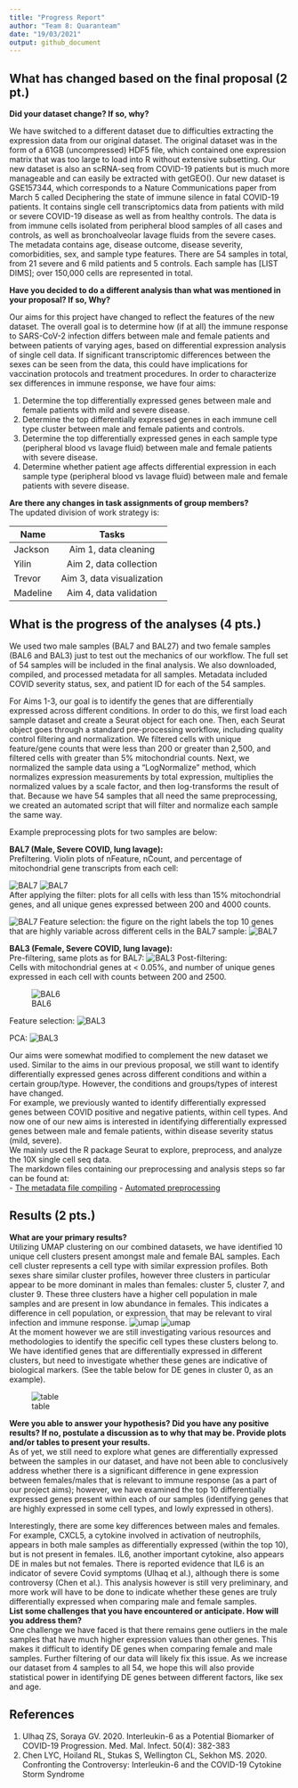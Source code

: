 ```yaml
---
title: "Progress Report"
author: "Team 8: Quaranteam"
date: "19/03/2021"
output: github_document
---
```


## What has changed based on the final proposal (2 pt.)

**Did your dataset change? If so, why?**

We have switched to a different dataset due to difficulties extracting the expression data from our original dataset.  The original dataset was in the form of a 61GB (uncompressed) HDF5 file, which contained one expression matrix that was too large to load into R without extensive subsetting.  Our new dataset is also an scRNA-seq from COVID-19 patients but is much more manageable and can easily be extracted with getGEO(). 
Our new dataset is GSE157344, which corresponds to a Nature Communications paper from March 5 called Deciphering the state of immune silence in fatal COVID-19 patients.  It contains single cell transcriptomics data from patients with mild or severe COVID-19 disease as well as from healthy controls.  The data is from immune cells isolated from peripheral blood samples of all cases and controls, as well as bronchoalveolar lavage fluids from the severe cases.  The metadata contains age, disease outcome, disease severity, comorbidities, sex, and sample type features.  There are 54 samples in total, from 21 severe and 6 mild patients and 5 controls.  Each sample has [LIST DIMS]; over 150,000 cells are represented in total.

**Have you decided to do a different analysis than what was mentioned in your proposal? If so, Why?**

Our aims for this project have changed to reflect the features of the new dataset.  The overall goal is to determine how (if at all) the immune response to SARS-CoV-2 infection differs between male and female patients and between patients of varying ages, based on differential expression analysis of single cell data.  If significant transcriptomic differences between the sexes can be seen from the data, this could have implications for vaccination protocols and treatment procedures.  In order to characterize sex differences in immune response, we have four aims:

1. Determine the top differentially expressed genes between male and female patients with mild and severe disease.
2. Determine the top differentially expressed genes in each immune cell type cluster between male and female patients and controls.
3. Determine the top differentially expressed genes in each sample type (peripheral blood vs lavage fluid) between male and female patients with severe disease.
4. Determine whether patient age affects differential expression in each sample type (peripheral blood vs lavage fluid) between male and female patients with severe disease.

**Are there any changes in task assignments of group members?**<br>
The updated division of work strategy is:

| Name        | Tasks           |
| ------------- |:-------------:|
| Jackson      | Aim 1, data cleaning |
| Yilin     |   Aim 2, data collection    |
| Trevor |   Aim 3, data visualization    |   
| Madeline |   Aim 4, data validation    |   


## What is the progress of the analyses (4 pts.)

We used two male samples (BAL7 and BAL27) and two female samples (BAL6 and BAL3) just to test out the mechanics of our workflow.  The full set of 54 samples will be included in the final analysis. We also downloaded, compiled, and processed metadata for all samples. Metadata included COVID severity status, sex, and patient ID for each of the 54 samples.

For Aims 1-3, our goal is to identify the genes that are differentially expressed across different conditions. In order to do this, we first load each sample dataset and create a Seurat object for each one. Then, each Seurat object goes through a standard pre-processing workflow, including quality control filtering and normalization. We filtered cells with unique feature/gene counts that were less than 200 or greater than 2,500, and filtered cells with greater than 5% mitochondrial counts. Next, we normalized the sample data using a “LogNormalize” method, which normalizes expression measurements by total expression, multiplies the normalized values by a scale factor, and then log-transforms the result of that. Because we have 54 samples that all need the same preprocessing, we created an automated script that will filter and normalize each sample the same way.  

Example preprocessing plots for two samples are below:

**BAL7 (Male, Severe COVID, lung lavage):**<br>
Prefiltering. Violin plots of nFeature, nCount, and percentage of mitochondrial gene transcripts from each cell:

![BAL7](4.png)
![BAL7](3.png)<br>
After applying the filter: plots for all cells with less than 15% mitochondrial genes, and all unique genes expressed between 200 and 4000 counts.

![BAL7](2.png)
Feature selection: the figure on the right labels the top 10 genes that are highly variable across different cells in the BAL7 sample:
![BAL7](1.png)

**BAL3 (Female, Severe COVID, lung lavage):**<br>
Pre-filtering, same plots as for BAL7:
![BAL3](5.png)
Post-filtering:<br>
Cells with mitochondrial genes at < 0.05%, and number of unique genes expressed in each cell with counts between 200 and 2500.

![BAL6](6.png)

Feature selection:
![BAL3](7.png)

PCA:
![BAL3](8.png)


Our aims were somewhat modified to complement the new dataset we used. Similar to the aims in our previous proposal, we still want to identify differentially expressed genes across different conditions and within a certain group/type. However, the conditions and groups/types of interest have changed.<br>
For example, we previously wanted to identify differentially expressed genes between COVID positive and negative patients, within cell types. And now one of our new aims is interested in identifying differentially expressed genes between male and female patients, within disease severity status (mild, severe).<br>
We mainly used the R package Seurat to explore, preprocess, and analyze the 10X single cell seq data.<br>
The markdown files containing our preprocessing and analysis steps so far can be found at:<br>
- [The metadata file compiling](https://github.com/STAT540-UBC/Repo_team_Quaranteam_2021W2/commit/138929c240c1f7fff478583b4cad6aa3125c53d0)
- [Automated preprocessing](https://github.com/STAT540-UBC/Repo_team_Quaranteam_2021W2/blob/master/Project_Script/preprocessing/automated_preprocessing.Rmd)

## Results (2 pts.)

**What are your primary results?**<br>
Utilizing UMAP clustering on our combined datasets, we have identified 10 unique cell clusters present amongst male and female BAL samples. Each cell cluster represents a cell type with similar expression profiles. Both sexes share similar cluster profiles, however three clusters in particular appear to be more dominant in males than females: cluster 5, cluster 7, and cluster 9. These three clusters have a higher cell population in male samples and are present in low abundance in females. This indicates a difference in cell population, or expression, that may be relevant to viral infection and immune response. 
![umap](15.png)
![umap](16.png)<br>
At the moment however we are still investigating various resources and methodologies to identify the specific cell types these clusters belong to. We have identified genes that are differentially expressed in different clusters, but need to investigate whether these genes are indicative of biological markers. (See the table below for DE genes in cluster 0, as an example).

![table](17.png)

**Were you able to answer your hypothesis? Did you have any positive results? If no, postulate a discussion as to why that may be. Provide plots and/or tables to present your results.**<br>
As of yet, we still need to explore what genes are differentially expressed between the samples in our dataset, and have not been able to conclusively address whether there is a significant difference in gene expression between females/males that is relevant to immune response (as a part of our project aims); however, we have examined the top 10 differentially expressed genes present within each of our samples (identifying genes that are highly expressed in some cell types, and lowly expressed in others).<br>

Interestingly, there are some key differences between males and females. For example, CXCL5, a cytokine involved in activation of neutrophils, appears in both male samples as differentially expressed (within the top 10), but is not present in females. IL6, another important cytokine, also appears DE in males but not females. There is reported evidence that IL6 is an indicator of severe Covid symptoms (Ulhaq et al.), although there is some controversy (Chen et al.). This analysis however is still very preliminary, and more work will have to be done to indicate whether these genes are truly differentially expressed when comparing male and female samples.<br>
**List some challenges that you have encountered or anticipate. How will you address them?**<br>
One challenge we have faced is that there remains gene outliers in the male samples that have much higher expression values than other genes. This makes it difficult to identify DE genes when comparing female and male samples. Further filtering of our data will likely fix this issue. As we increase our dataset from 4 samples to all 54, we hope this will also provide statistical power in identifying DE genes between different factors, like sex and age. 


## References

1. Ulhaq ZS, Soraya GV. 2020. Interleukin-6 as a Potential Biomarker of COVID-19 Progression. Med. Mal. Infect. 50(4): 382-383
2. Chen LYC, Hoiland RL, Stukas S, Wellington CL, Sekhon MS. 2020. Confronting the Controversy: Interleukin-6 and the COVID-19 Cytokine Storm Syndrome

